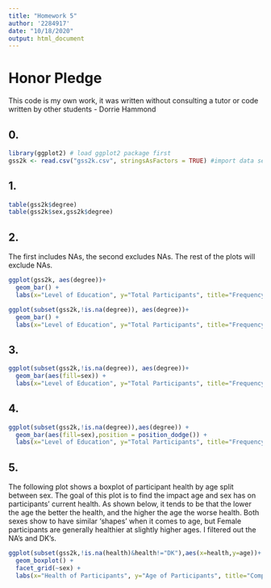 ```yaml
---
title: "Homework 5"
author: '2284917'
date: "10/18/2020"
output: html_document
---
```


# Honor Pledge
This code is my own work, it was written without consulting a tutor or code written by other students - Dorrie Hammond

## 0.

```r
library(ggplot2) # load ggplot2 package first
gss2k <- read.csv("gss2k.csv", stringsAsFactors = TRUE) #import data set
```

## 1.

```r
table(gss2k$degree)
table(gss2k$sex,gss2k$degree)
```

## 2.

The first includes NAs, the second excludes NAs.  The rest of the plots will exclude NAs.

```r
ggplot(gss2k, aes(degree))+
  geom_bar() +
  labs(x="Level of Education", y="Total Participants", title="Frequency of Degrees by Sex")

ggplot(subset(gss2k,!is.na(degree)), aes(degree))+
  geom_bar() +
  labs(x="Level of Education", y="Total Participants", title="Frequency of Degrees by Sex")
```


## 3.

```r
ggplot(subset(gss2k,!is.na(degree)), aes(degree))+
  geom_bar(aes(fill=sex)) +
  labs(x="Level of Education", y="Total Participants", title="Frequency of Degrees by Sex")
```

## 4.

```r
ggplot(subset(gss2k,!is.na(degree)),aes(degree)) +
  geom_bar(aes(fill=sex),position = position_dodge()) +
  labs(x="Level of Education", y="Total Participants", title="Frequency of Degrees by Sex")
```

## 5.

The following plot shows a boxplot of participant health by age split between sex.  The goal of this plot is to find the impact age and sex has on participants' current health.  As shown below, it tends to be that the lower the age the better the health, and the higher the age the worse health.  Both sexes show to have similar 'shapes' when it comes to age, but Female participants are generally healthier at slightly higher ages.  I filtered out the NA's and DK's.

```r
ggplot(subset(gss2k,!is.na(health)&health!="DK"),aes(x=health,y=age))+
  geom_boxplot() +
  facet_grid(~sex) +
  labs(x="Health of Participants", y="Age of Participants", title="Comparison of Health between Age and Sex")
```


